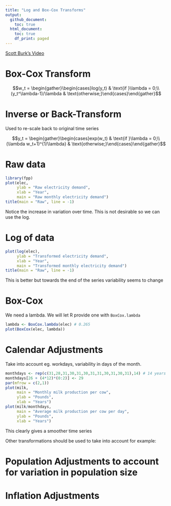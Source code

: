 ```yaml
---
title: "Log and Box-Cox Transforms"
output:
  github_document:
    toc: true
  html_document:
    toc: true
    df_print: paged
---
```

[Scott Burk's Video](https://www.youtube.com/watch?v=HzjolWoxjPI&list=PLX-TyAzMwGs-I3i5uiCin37VFMSy4c50F&index=4)

# Box-Cox Transform

$$w_t = \begin{gather}\begin{cases}log(y_t) & \text{if  }\lambda = 0;\\(y_t^\lambda-1)/\lambda & \text{otherwise;}\end{cases}\end{gather}$$

# Inverse or Back-Transform

Used to re-scale back to original time series

$$y_t = \begin{gather}\begin{cases}exp(w_t) & \text{if  }\lambda = 0;\\(\lambda w_t+1)^{1/\lambda} & \text{otherwise;}\end{cases}\end{gather}$$

# Raw data

```r
library(fpp)
plot(elec,
     ylab = "Raw electricity demand",
     xlab = "Year",
     main = "Raw monthly electricity demand")
title(main = "Raw", line = -1)
```

Notice the increase in variation over time. This is not desirable so we can use the log.

# Log of data
```r
plot(log(elec),
     ylab = "Transformed electricity demand",
     xlab = "Year",
     main = "Transformed monthly electricity demand")
title(main = "Raw", line = -1)
```

This is better but towards the end of the series variability seems to change

# Box-Cox

We need a lambda. We will let R provide one with `BoxCox.lambda`

```r
lambda <- BoxCox.lambda(elec) # 0.265
plot(BoxCox(elec, lambda))
```

# Calendar Adjustments

Take into account eg. workdays, variability in days of the month.

```r
monthdays <- rep(c(31,28,31,30,31,30,31,31,30,31,30,31),14) # 14 years of data
monthdays[26 + (4*12)*(0:2)] <- 29
par(mfrow = c(2,1))
plot(milk,
     main = "Monthly milk production per cow",
     ylab = "Pounds",
     xlab = "Years")
plot(milk/monthdays,
     main = "Average milk production per cow per day",
     ylab = "Pounds",
     xlab = "Years")
```

This clearly gives a smoother time series

Other transformations should be used to take into account for example:

# Population Adjustments to account for variation in population size

# Inflation Adjustments


















